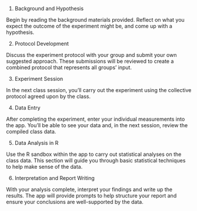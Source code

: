 1. Background and Hypothesis

Begin by reading the background materials provided. Reflect on what you expect the outcome of the experiment might be, and come up with a hypothesis.

2. Protocol Development

Discuss the experiment protocol with your group and submit your own suggested approach. These submissions will be reviewed to create a combined protocol that represents all groups' input.

3. Experiment Session

In the next class session, you’ll carry out the experiment using the collective protocol agreed upon by the class.

4. Data Entry

After completing the experiment, enter your individual measurements into the app. You’ll be able to see your data and, in the next session, review the compiled class data.

5. Data Analysis in R

Use the R sandbox within the app to carry out statistical analyses on the class data. This section will guide you through basic statistical techniques to help make sense of the data.

6. Interpretation and Report Writing

With your analysis complete, interpret your findings and write up the results. The app will provide prompts to help structure your report and ensure your conclusions are well-supported by the data.